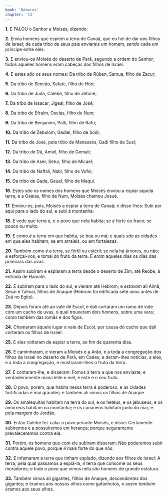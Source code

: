 ```yaml
---
book: 'Números'
chapter: '13'
---
```


**1.** E FALOU o Senhor a Moisés, dizendo:

**2.** Envia homens que espiem a terra de Canaã, que eu hei de dar aos filhos de Israel; de cada tribo de seus pais enviareis um homem, *sendo* cada um príncipe entre eles.

**3.** E enviou-os Moisés do deserto de Parã, segundo a ordem do Senhor; todos aqueles homens eram cabeças dos filhos de Israel.

**4.** E estes *são* os seus nomes: Da tribo de Rúben, Samua, filho de Zacur;

**5.** Da tribo de Simeão, Safate, filho de Hori;

**6.** Da tribo de Judá, Calebe, filho de Jefoné;

**7.** Da tribo de Issacar, Jigeal, filho de José;

**8.** Da tribo de Efraim, Oseias, filho de Num;

**9.** Da tribo de Benjamim, Palti, filho de Rafu;

**10.** Da tribo de Zebulom, Gadiel, filho de Sodi;

**11.** Da tribo de José, pela tribo de Manassés, Gadi filho de Susi;

**12.** Da tribo de Dã, Amiel, filho de Gemali;

**13.** Da tribo de Aser, Setur, filho de Micael;

**14.** Da tribo de Naftali, Nabi, filho de Vofsi;

**15.** Da tribo de Gade, Geuel, filho de Maqui.

**16.** Estes *são* os nomes dos homens que Moisés enviou a espiar aquela terra; e a Oseias, filho de Num, Moisés chamou Josué.

**17.** Enviou-os, pois, Moisés a espiar a terra de Canaã; e disse-lhes: Subi por aqui para o lado do sul, e subi à montanha:

**18.** E vede que terra *é,* e o povo que nela habita; se *é* forte ou fraco; se pouco ou muito.

**19.** E como *é* a terra em que habita, se boa ou má; e quais *são* as cidades em que eles habitam; se em arraiais, ou em fortalezas.

**20.** Também como *é* a terra, se fértil ou estéril; se nela há árvores, ou não; e esforçai-vos, e tomai do fruto da terra. E *eram* aqueles dias os dias das primícias das uvas.

**21.** Assim subiram e espiaram a terra desde o deserto de Zim, até Reobe, à entrada de Hamate.

**22.** E subiram para o lado do sul, e vieram até Hebrom; e *estavam* ali Aimã, Sesai e Talmai, filhos de Anaque (Hebrom foi edificada sete anos antes de Zoã no Egito).

**23.** Depois foram até ao vale de Escol, e dali cortaram *um* ramo de vide com um cacho de uvas, o qual trouxeram dois *homens,* sobre uma vara; como também das romãs e dos figos.

**24.** Chamaram àquele lugar o vale de Escol, por causa do cacho que dali cortaram os filhos de Israel.

**25.** E eles voltaram de espiar a terra, ao fim de quarenta dias.

**26.** E caminharam, e vieram a Moisés e a Arão, e a toda a congregação dos filhos de Israel no deserto de Parã, em Cades; e deram-lhes notícias, a eles, e a toda a congregação, e mostraram-lhes o fruto da terra.

**27.** E contaram-lhe, e disseram: Fomos à terra a que nos enviaste; e verdadeiramente mana leite e mel, e este é o seu fruto.

**28.** O povo, porém, que habita nessa terra é poderoso, e as cidades fortificadas e mui grandes; e também ali vimos os filhos de Anaque.

**29.** Os amalequitas habitam na terra do sul; e os heteus, e os jebuseus, e os amorreus habitam na montanha; e os cananeus habitam junto do mar, e pela margem do Jordão.

**30.** Então Calebe fez calar o povo perante Moisés, e disse: Certamente subiremos e a possuiremos em herança; porque seguramente prevaleceremos contra ela.

**31.** Porém, os homens que com ele subiram disseram: Não poderemos subir contra aquele povo, porque *é* mais forte do que nós.

**32.** E infamaram a terra que tinham espiado, dizendo aos filhos de Israel: A terra, pela qual passamos a espiá-la, *é* terra que consome os seus moradores; e todo o povo que vimos nela *são* homens de grande estatura.

**33.** Também vimos ali gigantes, filhos de Anaque, *descendentes* dos gigantes; e éramos aos nossos olhos como gafanhotos, e assim *também* éramos aos seus olhos.